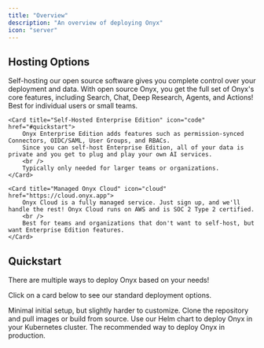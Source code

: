 ```yaml
---
title: "Overview"
description: "An overview of deploying Onyx"
icon: "server"
---
```


## Hosting Options
<CardGroup cols={1}>
    <Card title="Self-Hosted Open Source" icon="code" href="#quickstart">
        Self-hosting our open source software gives you complete control over your deployment and data. 
        With open source Onyx, you get the full set of Onyx's core features, including Search, Chat, Deep Research, Agents, and Actions!
        <br />
        Best for individual users or small teams.
    </Card>

    <Card title="Self-Hosted Enterprise Edition" icon="code" href="#quickstart">
        Onyx Enterprise Edition adds features such as permission-synced Connectors, OIDC/SAML, User Groups, and RBACs.
        Since you can self-host Enterprise Edition, all of your data is private and you get to plug and play your own AI services.
        <br />
        Typically only needed for larger teams or organizations.
    </Card>

    <Card title="Managed Onyx Cloud" icon="cloud" href="https://cloud.onyx.app">
        Onyx Cloud is a fully managed service. Just sign up, and we'll handle the rest! Onyx Cloud runs on AWS and is SOC 2 Type 2 certified.
        <br />
        Best for teams and organizations that don't want to self-host, but want Enterprise Edition features.
    </Card>
</CardGroup>

## Quickstart
<Tip>
  There are multiple ways to deploy Onyx based on your needs!
</Tip>

Click on a card below to see our standard deployment options.

<CardGroup cols={2}>
    <Card title="(Quickest) Onyx CLI" icon="microchip" href="/deployment/getting_started/quickstart#onyx-cli">
        Minimal initial setup, but slightly harder to customize. 
    </Card>
    <Card title="(Standard) Launch with Docker" icon="bolt" href="/deployment/getting_started/quickstart#launch-with-docker">
        Clone the repository and pull images or build from source. 
    </Card>
    <Card title="Deploy with Kubernetes" icon="code" href="/deployment/getting_started/quickstart#deploy-with-kubernetes">
        Use our Helm chart to deploy Onyx in your Kubernetes cluster.
    </Card>
    <Card title="Guide: Setup Onyx in EC2" icon="server" href="/deployment/deployment_guides/aws/ec2">
        The recommended way to deploy Onyx in production.
    </Card>
</CardGroup>


 
